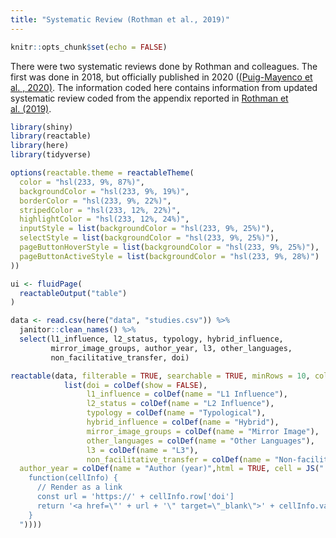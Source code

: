 ```yaml
---
title: "Systematic Review (Rothman et al., 2019)"
---
```


```r
knitr::opts_chunk$set(echo = FALSE)
```


There were two systematic reviews done by Rothman and colleagues. The first was done in 2018, but officially published in 2020 ([(Puig-Mayenco et al. , 2020)](https://doi.org/10.1177/0267658318809147).
The information coded here contains information from updated systematic review coded from the appendix reported in [Rothman et al. (2019)](https://doi.org/10.1017/9781316014660).

```r
library(shiny)
library(reactable)
library(here)
library(tidyverse)
```

```r

options(reactable.theme = reactableTheme(
  color = "hsl(233, 9%, 87%)",
  backgroundColor = "hsl(233, 9%, 19%)",
  borderColor = "hsl(233, 9%, 22%)",
  stripedColor = "hsl(233, 12%, 22%)",
  highlightColor = "hsl(233, 12%, 24%)",
  inputStyle = list(backgroundColor = "hsl(233, 9%, 25%)"),
  selectStyle = list(backgroundColor = "hsl(233, 9%, 25%)"),
  pageButtonHoverStyle = list(backgroundColor = "hsl(233, 9%, 25%)"),
  pageButtonActiveStyle = list(backgroundColor = "hsl(233, 9%, 28%)")
))

ui <- fluidPage(
  reactableOutput("table")
)

data <- read.csv(here("data", "studies.csv")) %>% 
  janitor::clean_names() %>% 
  select(l1_influence, l2_status, typology, hybrid_influence,
         mirror_image_groups, author_year, l3, other_languages,
         non_facilitative_transfer, doi)

reactable(data, filterable = TRUE, searchable = TRUE, minRows = 10, columns = 
            list(doi = colDef(show = FALSE),
                 l1_influence = colDef(name = "L1 Influence"),
                 l2_status = colDef(name = "L2 Influence"),
                 typology = colDef(name = "Typological"),
                 hybrid_influence = colDef(name = "Hybrid"),
                 mirror_image_groups = colDef(name = "Mirror Image"), 
                 other_languages = colDef(name = "Other Languages"),
                 l3 = colDef(name = "L3"),
                 non_facilitative_transfer = colDef(name = "Non-facilitative transfer"),
  author_year = colDef(name = "Author (year)",html = TRUE, cell = JS("
    function(cellInfo) {
      // Render as a link
      const url = 'https://' + cellInfo.row['doi']
      return '<a href=\"' + url + '\" target=\"_blank\">' + cellInfo.value + '</a>'
    }
  "))))
```
